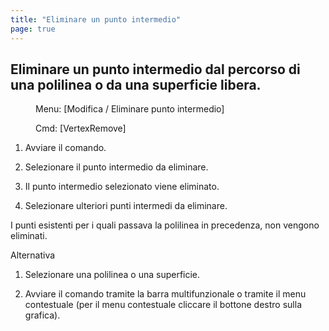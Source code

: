 ```yaml
---
title: "Eliminare un punto intermedio"
page: true
---
```

## Eliminare un punto intermedio dal percorso di una polilinea o da una superficie libera.
 <Menu> Menu: [Modifica / Eliminare punto intermedio] </Menu> 
 <Menu> Cmd: [VertexRemove] </Menu> 


1. Avviare il comando.

2. Selezionare il punto intermedio da eliminare.

3. Il punto intermedio selezionato viene eliminato. 

4. Selezionare ulteriori punti intermedi da eliminare.




<Success>
I punti esistenti per i quali passava la polilinea in precedenza, non vengono eliminati.
</Success>


Alternativa


1. Selezionare una polilinea o una superficie.

2. Avviare il comando tramite la barra multifunzionale o tramite il menu contestuale (per il menu contestuale cliccare il bottone destro sulla grafica).




